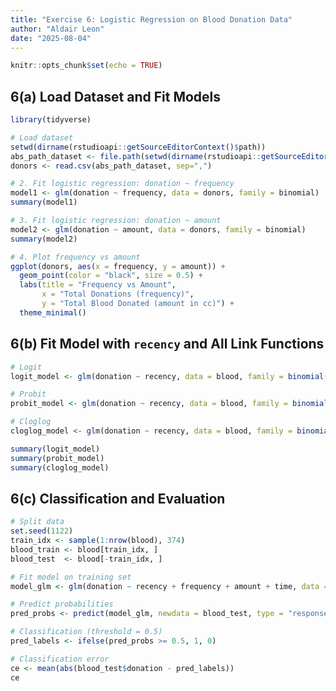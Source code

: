 ```yaml
---
title: "Exercise 6: Logistic Regression on Blood Donation Data"
author: "Aldair Leon"
date: "2025-08-04"
---
```


```r
knitr::opts_chunk$set(echo = TRUE)
```

## 6(a) Load Dataset and Fit Models

```r
library(tidyverse)

# Load dataset
setwd(dirname(rstudioapi::getSourceEditorContext()$path))
abs_path_dataset <- file.path(setwd(dirname(rstudioapi::getSourceEditorContext()$path)), "data","Donors.csv")
donors <- read.csv(abs_path_dataset, sep=",")

# 2. Fit logistic regression: donation ~ frequency
model1 <- glm(donation ~ frequency, data = donors, family = binomial)
summary(model1)

# 3. Fit logistic regression: donation ~ amount
model2 <- glm(donation ~ amount, data = donors, family = binomial)
summary(model2)

# 4. Plot frequency vs amount
ggplot(donors, aes(x = frequency, y = amount)) +
  geom_point(color = "black", size = 0.5) +
  labs(title = "Frequency vs Amount",
       x = "Total Donations (frequency)",
       y = "Total Blood Donated (amount in cc)") +
  theme_minimal()
```

## 6(b) Fit Model with `recency` and All Link Functions 

```r
# Logit
logit_model <- glm(donation ~ recency, data = blood, family = binomial(link = "logit"))

# Probit
probit_model <- glm(donation ~ recency, data = blood, family = binomial(link = "probit"))

# Cloglog
cloglog_model <- glm(donation ~ recency, data = blood, family = binomial(link = "cloglog"))

summary(logit_model)
summary(probit_model)
summary(cloglog_model)
```

## 6(c) Classification and Evaluation

```r
# Split data
set.seed(1122)
train_idx <- sample(1:nrow(blood), 374)
blood_train <- blood[train_idx, ]
blood_test  <- blood[-train_idx, ]

# Fit model on training set
model_glm <- glm(donation ~ recency + frequency + amount + time, data = blood_train, family = binomial())

# Predict probabilities
pred_probs <- predict(model_glm, newdata = blood_test, type = "response")

# Classification (threshold = 0.5)
pred_labels <- ifelse(pred_probs >= 0.5, 1, 0)

# Classification error
ce <- mean(abs(blood_test$donation - pred_labels))
ce
```
